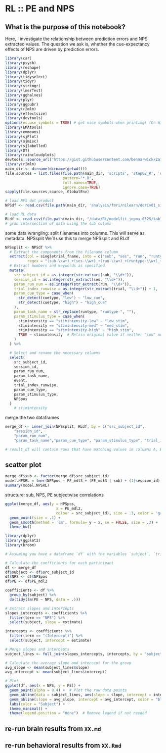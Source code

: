 # RL :: PE and NPS {#RL-PE-NPS}

## What is the purpose of this notebook? {.unlisted .unnumbered}

Here, I investigate the relationship between prediction errors and NPS extracted values.
The question we ask is, whether the cue-expectancy effects of NPS are driven by prediction errors.

```r
library(car)
library(psych)
library(reshape)
library(dplyr)
library(tidyselect)
library(tidyr)
library(stringr)
library(lmerTest)
library(gghalves)
library(plyr)
library(ggpubr)
library(r2mlm)
library(effectsize)
library(devtools)
options(es.use_symbols = TRUE) # get nice symbols when printing! (On Windows, requires R >= 4.2.0)
library(EMAtools)
library(emmeans)
library(sjPlot)
library(sjmisc)
library(sjlabelled)
library(DT)
library(raincloudplots)
devtools::source_url("https://gist.githubusercontent.com/benmarwick/2a1bb0133ff568cbe28d/raw/fb53bd97121f7f9ce947837ef1a4c65a73bffb3f/geom_flat_violin.R")
library(r2mlm)
main_dir <- dirname(dirname(getwd()))
file.sources = list.files(file.path(main_dir, 'scripts', 'step02_R', 'utils'),
                          pattern="*.R",
                          full.names=TRUE,
                          ignore.case=TRUE)
sapply(file.sources,source,.GlobalEnv)

```

```r

# load NPS dot product
NPSdf <- read.csv(file.path(main_dir, 'analysis/fmri/nilearn/deriv01_signature/rampupdown/signature-NPSpos_sub-all_runtype-pvc_event-stimulus.tsv' ))

# load RL data
RLdf <- read.csv(file.path(main_dir, "/data/RL/modelfit_jepma_0525/table_pain.csv"))
# grab intersection of data using the sub column
```

some data wrangling: split filenames into columns. This will serve as metadata. NPSsplit
We'll use this to merge NPSsplit and RLdf

```r
NPSsplit <- NPSdf %>%
  # Extract the components from the filename column
  extract(col = singletrial_fname, into = c("sub", "ses", "run", "runtype", "event", "trial", "cuetype", "stimintensity"),
          regex = "(sub-\\w+)_+(ses-\\w+)_+(run-\\w+)_+(runtype-\\w+)_+(event-\\w+)_+(trial-\\w+)_+(cuetype-\\w+)_+(stimintensity-\\w+).nii.gz") %>%
  # Extract numbers and keywords as specified
  mutate(
    src_subject_id = as.integer(str_extract(sub, "\\d+")),
    session_id = as.integer(str_extract(ses, "\\d+")),
    param_run_num = as.integer(str_extract(run, "\\d+")),
    trial_index_runwise = as.integer(str_extract(trial, "\\d+")) + 1,
    param_cue_type = case_when(
      str_detect(cuetype, "low") ~ "low_cue",
      str_detect(cuetype, "high") ~ "high_cue"
    ),
    param_task_name = str_replace(runtype, "runtype-", ""),
    param_stimulus_type = case_when(
      stimintensity == "stimintensity-low" ~ "low_stim",
      stimintensity == "stimintensity-med" ~ "med_stim",
      stimintensity == "stimintensity-high" ~ "high_stim",
      TRUE ~ stimintensity  # Retain original value if neither "low" nor "high"
    )
  ) %>%

  # Select and rename the necessary columns
  select(
    src_subject_id,
    session_id,
    param_run_num,
    param_task_name,
    event,
    trial_index_runwise,
    param_cue_type,
    param_stimulus_type,
    NPSpos
  )
    # stimintensity
```

merge the two dataframes

```r

merge_df <- inner_join(NPSsplit, RLdf, by = c("src_subject_id",
    "session_id",
    "param_run_num",
    "param_task_name","param_cue_type", "param_stimulus_type", "trial_index_runwise"))

# result_df will contain rows that have matching values in columns A, B, and C in both df1 and df2.

```

## scatter plot

```r
merge_df$sub <- factor(merge_df$src_subject_id)
model.NPSRL = lmer(NPSpos ~ PE_mdl3 + (PE_mdl3 | sub) + (1|session_id), data = merge_df)
summary(model.NPSRL)
```

structure: sub, NPS, PE
subjectwise correlations

```r

ggplot(merge_df, aes(y = NPSpos,
                       x = PE_mdl2,
                       colour = src_subject_id), size = .3, color = 'gray') +
  geom_point(size = .1) +
  geom_smooth(method = 'lm', formula= y ~ x, se = FALSE, size = .3) +
  theme_bw()
```

```r
library(dplyr)
library(ggplot2)
library(broom)

# Assuming you have a dataframe `df` with the variables `subject`, `trial`, `NPS`, `PE`

# Calculate the coefficients for each participant
df <- merge_df
df$subject <- df$src_subject_id
df$NPS <- df$NPSpos
df$PE <- df$PE_mdl2

coefficients <- df %>%
  group_by(subject) %>%
  do(tidy(lm(PE ~ NPS, data = .)))

# Extract slopes and intercepts
slopes_intercepts <- coefficients %>%
  filter(term == "NPS") %>%
  select(subject, slope = estimate)

intercepts <- coefficients %>%
  filter(term == "(Intercept)") %>%
  select(subject, intercept = estimate)

# Merge slopes and intercepts
subject_lines <- full_join(slopes_intercepts, intercepts, by = "subject")

# Calculate the average slope and intercept for the group
avg_slope <- mean(subject_lines$slope)
avg_intercept <- mean(subject_lines$intercept)

# Plot
ggplot(df, aes(x = NPS, y = PE)) +
  geom_point(alpha = 0.4) +  # Plot the raw data points
  geom_abline(data = subject_lines, aes(slope = slope, intercept = intercept, color = as.factor(subject)), size = 1) +
  geom_abline(slope = avg_slope, intercept = avg_intercept, color = "black", size = 1.5, linetype = "dashed") +
  labs(color = "Subject") +
  theme_minimal() +
  theme(legend.position = "none")  # Remove legend if not needed

```

## re-run brain results from `XX.md`

## re-run behavioral results from `XX.Rmd`
